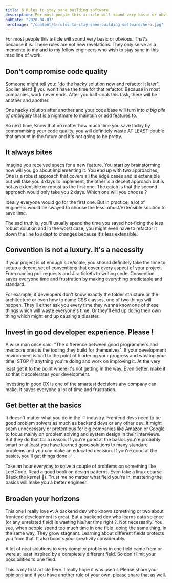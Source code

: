 ```yaml
---
title: 6 Rules to stay sane building software
description: For most people this article will sound very basic or obvious. That's because it is. These rules are not new revelations. They only serve as a memento to me and to my fellow engineers who wish to stay sane in this mad line of work.
pubDate: "2020-04-03"
heroImage: "/content/6-rules-to-stay-sane-building-software/hero.jpg"
---
```


For most people this article will sound very basic or obvious. That's because it is. These rules are not new revelations. They only serve as a memento to me and to my fellow engineers who wish to stay sane in this mad line of work.

## Don't compromise code quality

Someone might tell you: "do the hacky solution now and refactor it later". Spoiler alert! 🚨 you won't have the time for that refactor. Because in most companies, work never ends. After you half-cook this task, there will be another and another.

One hacky solution after another and your code base will turn into _a big pile of ambiguity_ that is a nightmare to maintain or add features to.

So next time, Know that no matter how much time you save today by compromising your code quality, you will definitely waste AT LEAST double that amount in the future and it's not going to be pretty.

## It always bites

Imagine you received specs for a new feature. You start by brainstorming how will you go about implementing it. You end up with two approaches, One is a robust approach that covers all the edge cases and is extensible but will take you 4 days to implement, the other is a decent approach but is not as extensible or robust as the first one. The catch is that the second approach would only take you 2 days. Which one will you choose ?

Ideally everyone would go for the first one. But in practice, a lot of engineers would be swayed to choose the less robust/extensible solution to save time.

The sad truth is, you'll usually spend the time you saved hot-fixing the less robust solution and in the worst case, you might even have to refactor it down the line to adapt to changes because it's less extensible.

## Convention is not a luxury. It's a necessity

If your project is of enough size/scale, you should definitely take the time to setup a decent set of conventions that cover every aspect of your project. From naming pull requests and Jira tickets to writing code. Convention saves everyone time and frustration by making everything predictable and standard.

For example, if developers don't know exactly the folder structure or the architecture or even how to name CSS classes, one of two things will happen. They'll either ask you every time they wanna know one of those things which will waste everyone's time. Or they'll end up doing their own thing which might end up causing a disaster.

## Invest in good developer experience. Please !

A wise man once said: "The difference between good programmers and mediocre ones is the tooling they build for themselves". If your development environment is bad to the point of hindering your progress and wasting your time, STOP ✋ anything you're doing and work on improving it. At the very least get it to the point where it's not getting in the way. Even better, make it so that it accelerates your development.

Investing in good DX is one of the smartest decisions any company can make. It saves everyone a lot of time and frustration.

## Get better at the basics

It doesn't matter what you do in the IT industry. Frontend devs need to be good problem solvers as much as backend devs or any other dev. It might seem unnecessary or pretentious for big companies like Amazon or Google to focus mainly on problem solving and system design in their interviews. But they do that for a reason. If you're good at the basics you're probably smart or at least you have learned good solutions to many standard problems and you can make an educated decision. If you're good at the basics, you'll get things done ✅ .

Take an hour everyday to solve a couple of problems on something like LeetCode. Read a good book on design patterns. Even take a linux course (Hack the kernel 💪). Trust me no matter what field you're in, mastering the basics will make you a better engineer.

## Broaden your horizons

This one I really love 💕. A backend dev who knows something or two about frontend development is great. But a backend dev who learns data science (or any unrelated field) is wasting his/her time right ?. Not necessarily. You see, when people spend too much time in one field, doing the same thing, in the same way, They grow stagnant. Learning about different fields protects you from that. It also boosts your creativity considerably.

A lot of neat solutions to very complex problems in one field came from or were at least inspired by a completely different field. So don't limit your possibilities to one field.

This is my first article here. I really hope it was useful. Please share your opinions and if you have another rule of your own, please share that as well.
